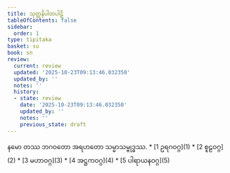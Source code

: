 ```yaml
---
title: သုတ္တနိပါတပါဠိ
tableOfContents: false
sidebar:
  order: 1
type: tipitaka
basket: su
book: sn
review:
  current: review
  updated: '2025-10-23T09:13:46.032350'
  updated_by: ''
  notes: ''
  history:
  - state: review
    date: '2025-10-23T09:13:46.032350'
    updated_by: ''
    notes: ''
    previous_state: draft
---
```


<ReviewStatus review={frontmatter.review} showDetails={true} />

<HypothesisAnnotation frontmatter={frontmatter} />

<Paragraph number="1" type="center" book="sn">
နမော တဿ ဘဂဝတော အရဟတော သမ္မာသမ္ဗုဒ္ဓဿ.

</Paragraph>

<TableOfContents book="sn">
* [1 ဥရဂဝဂ္ဂ](1)
* [2 စူဠဝဂ္ဂ](2)
* [3 မဟာဝဂ္ဂ](3)
* [4 အဋ္ဌကဝဂ္ဂ](4)
* [5 ပါရာယနဝဂ္ဂ](5)
</TableOfContents>